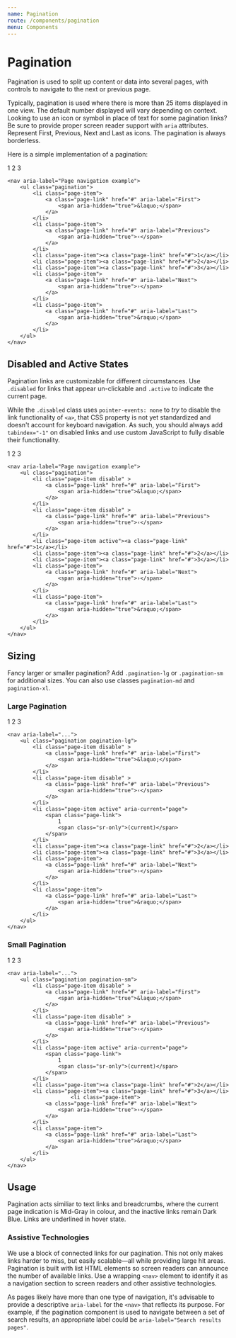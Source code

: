```yaml
---
name: Pagination
route: /components/pagination
menu: Components
---
```



# Pagination

Pagination is used to split up content or data into several pages, with controls to navigate to the next or previous page.

Typically, pagination is used where there is more than 25 items displayed in one view. The default number displayed will vary depending on context. Looking to use an icon or symbol in place of text for some pagination links? Be sure to provide proper screen reader support with `aria` attributes. Represent First, Previous, Next and Last as icons. The pagination is always borderless.

Here is a simple implementation of a pagination:

<Playground>
	<Pagination aria-label="Page navigation example">
		<PaginationItem>
			<PaginationLink first href="#" />
		</PaginationItem>
		<PaginationItem>
			<PaginationLink previous href="#" />
		</PaginationItem>
		<PaginationItem>
			<PaginationLink href="#">1</PaginationLink>
		</PaginationItem>
		<PaginationItem>
			<PaginationLink href="#">2</PaginationLink>
		</PaginationItem>
		<PaginationItem>
			<PaginationLink href="#">3</PaginationLink>
		</PaginationItem>
		<PaginationItem>
			<PaginationLink next href="#" />
		</PaginationItem>
		<PaginationItem>
			<PaginationLink last href="#" />
		</PaginationItem>
	</Pagination>
</Playground>

    <nav aria-label="Page navigation example">
        <ul class="pagination">
            <li class="page-item">
                <a class="page-link" href="#" aria-label="First">
                    <span aria-hidden="true">&laquo;</span>
                </a>
            </li>
            <li class="page-item">
                <a class="page-link" href="#" aria-label="Previous">
                    <span aria-hidden="true">‹</span>
                </a>
            </li>
            <li class="page-item"><a class="page-link" href="#">1</a></li>
            <li class="page-item"><a class="page-link" href="#">2</a></li>
            <li class="page-item"><a class="page-link" href="#">3</a></li>
            <li class="page-item">
                <a class="page-link" href="#" aria-label="Next">
                    <span aria-hidden="true">›</span>
                </a>
            </li>
            <li class="page-item">
                <a class="page-link" href="#" aria-label="Last">
                    <span aria-hidden="true">&raquo;</span>
                </a>
            </li>
        </ul>
    </nav>

## Disabled and Active States

Pagination links are customizable for different circumstances. Use `.disabled` for links that appear un-clickable and `.active` to indicate the current page.

While the `.disabled` class uses `pointer-events: none` to _try_ to disable the link functionality of `<a>`, that CSS property is not yet standardized and doesn't account for keyboard navigation. As such, you should always add `tabindex="-1"` on disabled links and use custom JavaScript to fully disable their functionality.

<Playground>
	<Pagination aria-label="Page navigation example">
		<PaginationItem disabled>
			<PaginationLink first href="#" />
		</PaginationItem>
		<PaginationItem disabled>
			<PaginationLink previous href="#" />
		</PaginationItem>
		<PaginationItem active>
			<PaginationLink href="#">1</PaginationLink>
		</PaginationItem>
		<PaginationItem>
			<PaginationLink href="#">2</PaginationLink>
		</PaginationItem>
		<PaginationItem>
			<PaginationLink href="#">3</PaginationLink>
		</PaginationItem>
		<PaginationItem>
			<PaginationLink next href="#" />
		</PaginationItem>
		<PaginationItem>
			<PaginationLink last href="#" />
		</PaginationItem>
	</Pagination>
</Playground>

    <nav aria-label="Page navigation example">
        <ul class="pagination">
            <li class="page-item disable" >
                <a class="page-link" href="#" aria-label="First">
                    <span aria-hidden="true">&laquo;</span>
                </a>
            </li>
            <li class="page-item disable" >
                <a class="page-link" href="#" aria-label="Previous">
                    <span aria-hidden="true">‹</span>
                </a>
            </li>
            <li class="page-item active"><a class="page-link" href="#">1</a></li>
            <li class="page-item"><a class="page-link" href="#">2</a></li>
            <li class="page-item"><a class="page-link" href="#">3</a></li>
            <li class="page-item">
                <a class="page-link" href="#" aria-label="Next">
                    <span aria-hidden="true">›</span>
                </a>
            </li>
            <li class="page-item">
                <a class="page-link" href="#" aria-label="Last">
                    <span aria-hidden="true">&raquo;</span>
                </a>
            </li>
        </ul>
    </nav>

## Sizing

Fancy larger or smaller pagination? Add `.pagination-lg` or `.pagination-sm` for additional sizes. You can also use classes `pagination-md` and `pagination-xl`.

### Large Pagination

<Playground>
	<Pagination size="lg" aria-label="Page navigation example">
		<PaginationItem>
			<PaginationLink first href="#" />
		</PaginationItem>
		<PaginationItem>
			<PaginationLink previous href="#" />
		</PaginationItem>
		<PaginationItem>
			<PaginationLink href="#">1</PaginationLink>
		</PaginationItem>
		<PaginationItem>
			<PaginationLink href="#">2</PaginationLink>
		</PaginationItem>
		<PaginationItem>
			<PaginationLink href="#">3</PaginationLink>
		</PaginationItem>
		<PaginationItem>
			<PaginationLink next href="#" />
		</PaginationItem>
		<PaginationItem>
			<PaginationLink last href="#" />
		</PaginationItem>
	</Pagination>
</Playground>

    <nav aria-label="...">
        <ul class="pagination pagination-lg">
            <li class="page-item disable" >
                <a class="page-link" href="#" aria-label="First">
                    <span aria-hidden="true">&laquo;</span>
                </a>
            </li>
            <li class="page-item disable" >
                <a class="page-link" href="#" aria-label="Previous">
                    <span aria-hidden="true">‹</span>
                </a>
            </li>
            <li class="page-item active" aria-current="page">
                <span class="page-link">
                    1
                    <span class="sr-only">(current)</span>
                </span>
            </li>
            <li class="page-item"><a class="page-link" href="#">2</a></li>
            <li class="page-item"><a class="page-link" href="#">3</a></li>
            <li class="page-item">
                <a class="page-link" href="#" aria-label="Next">
                    <span aria-hidden="true">›</span>
                </a>
            </li>
            <li class="page-item">
                <a class="page-link" href="#" aria-label="Last">
                    <span aria-hidden="true">&raquo;</span>
                </a>
            </li>
        </ul>
    </nav>

### Small Pagination

<Playground>
	<Pagination size="sm" aria-label="Page navigation example">
		<PaginationItem>
			<PaginationLink first href="#" />
		</PaginationItem>
		<PaginationItem>
			<PaginationLink previous href="#" />
		</PaginationItem>
		<PaginationItem>
			<PaginationLink href="#">1</PaginationLink>
		</PaginationItem>
		<PaginationItem>
			<PaginationLink href="#">2</PaginationLink>
		</PaginationItem>
		<PaginationItem>
			<PaginationLink href="#">3</PaginationLink>
		</PaginationItem>
		<PaginationItem>
			<PaginationLink next href="#" />
		</PaginationItem>
		<PaginationItem>
			<PaginationLink last href="#" />
		</PaginationItem>
	</Pagination>
</Playground>

    <nav aria-label="...">
        <ul class="pagination pagination-sm">
            <li class="page-item disable" >
                <a class="page-link" href="#" aria-label="First">
                    <span aria-hidden="true">&laquo;</span>
                </a>
            </li>
            <li class="page-item disable" >
                <a class="page-link" href="#" aria-label="Previous">
                    <span aria-hidden="true">‹</span>
                </a>
            </li>
            <li class="page-item active" aria-current="page">
                <span class="page-link">
                    1
                    <span class="sr-only">(current)</span>
                </span>
            </li>
            <li class="page-item"><a class="page-link" href="#">2</a></li>
            <li class="page-item"><a class="page-link" href="#">3</a></li>
                        <li class="page-item">
                <a class="page-link" href="#" aria-label="Next">
                    <span aria-hidden="true">›</span>
                </a>
            </li>
            <li class="page-item">
                <a class="page-link" href="#" aria-label="Last">
                    <span aria-hidden="true">&raquo;</span>
                </a>
            </li>
        </ul>
    </nav>

## Usage

Pagination acts similiar to text links and breadcrumbs, where the current page indication is Mid-Gray in colour, and the inactive links remain Dark Blue. Links are underlined in hover state.

### Assistive Technologies

We use a block of connected links for our pagination. This not only makes links harder to miss, but easily scalable—all while providing large hit areas. Pagination is built with list HTML elements so screen readers can announce the number of available links. Use a wrapping `<nav>` element to identify it as a navigation section to screen readers and other assistive technologies.

As pages likely have more than one type of navigation, it's advisable to provide a descriptive `aria-label` for the `<nav>` that reflects its purpose. For example, if the pagination component is used to navigate between a set of search results, an appropriate label could be `aria-label="Search results pages"`.
